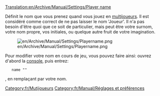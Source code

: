 [[Translation:en/Archive/Manual/Settings/Player name]]


{{fr/Note|Les nouvelles versions appellent cette option <code>client_name</code>}}
Définit le nom que vous prenez quand vous jouez en [[fr/Manual/Multijoueurs|multijoueurs]]. Il est considéré comme correct de ne pas laisser le nom 'Joueur'. Il n'a pas besoin d'être quoi que ce soit de particulier, mais peut être votre surnom, votre nom propre, vos initiales, ou quelque autre fruit de votre imagination.

[[File:en/Archive/Manual/Settings/Playername.png]]

Pour modifier votre nom en cours de jeu, vous pouvez faire ainsi:
ouvrez d'abord la [[fr/Manual/Console|console]], puis entrez:
    name "<votre_nouveau_nom>"
, en remplaçant <votre_nouveau_nom> par votre nom.

[[Category:fr/Mutijoueurs]]
[[Category:fr/Manual/Réglages et préférences]]
{{fr/Amorce}}